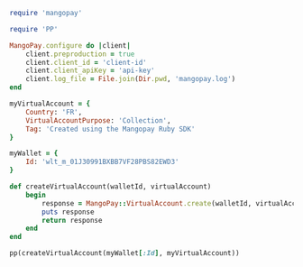 ```ruby Ruby 
require 'mangopay'

require 'PP'

MangoPay.configure do |client|
    client.preproduction = true
    client.client_id = 'client-id'
    client.client_apiKey = 'api-key'
    client.log_file = File.join(Dir.pwd, 'mangopay.log')
end

myVirtualAccount = {
    Country: 'FR',
    VirtualAccountPurpose: 'Collection',
    Tag: 'Created using the Mangopay Ruby SDK'
}

myWallet = {
    Id: 'wlt_m_01J30991BXBB7VF28PBS82EWD3'
}

def createVirtualAccount(walletId, virtualAccount)
    begin
        response = MangoPay::VirtualAccount.create(walletId, virtualAccount)
        puts response
        return response
    end
end

pp(createVirtualAccount(myWallet[:Id], myVirtualAccount))
```